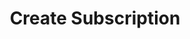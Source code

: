 ---
openapi: post /subscriptions
title: Create Subscription
description: Create a subscription for a customer.
---